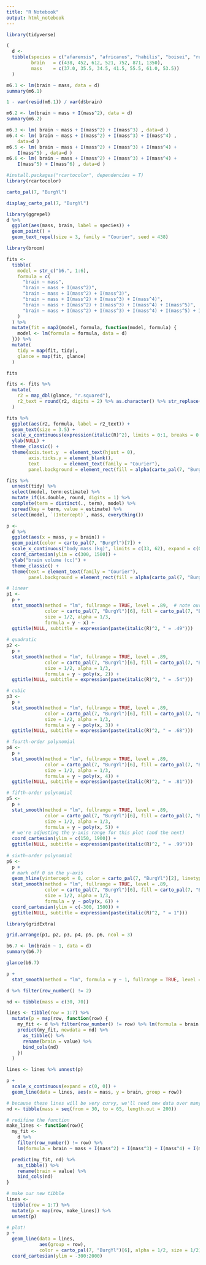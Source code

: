```yaml
---
title: "R Notebook"
output: html_notebook
---
```


```r
library(tidyverse)

(
  d <- 
  tibble(species = c("afarensis", "africanus", "habilis", "boisei", "rudolfensis", "ergaster", "sapiens"), 
         brain   = c(438, 452, 612, 521, 752, 871, 1350), 
         mass    = c(37.0, 35.5, 34.5, 41.5, 55.5, 61.0, 53.5))
  )
```

```r
m6.1 <- lm(brain ~ mass, data = d)
summary(m6.1)
```

```r
1 - var(resid(m6.1)) / var(d$brain)
```

```r
m6.2 <- lm(brain ~ mass + I(mass^2), data = d)
summary(m6.2)
```

```r
m6.3 <- lm( brain ~ mass + I(mass^2) + I(mass^3) , data=d )
m6.4 <- lm( brain ~ mass + I(mass^2) + I(mass^3) + I(mass^4) ,
    data=d )
m6.5 <- lm( brain ~ mass + I(mass^2) + I(mass^3) + I(mass^4) +
    I(mass^5) , data=d )
m6.6 <- lm( brain ~ mass + I(mass^2) + I(mass^3) + I(mass^4) +
    I(mass^5) + I(mass^6) , data=d )
```

```r
#install.packages("rcartocolor", dependencies = T)
library(rcartocolor)
```

```r
carto_pal(7, "BurgYl")
```

```r
display_carto_pal(7, "BurgYl")
```


```r
library(ggrepel)
d %>%
  ggplot(aes(mass, brain, label = species)) +
  geom_point() +
  geom_text_repel(size = 3, family = "Courier", seed = 438)
```

```r
library(broom)

fits <-
  tibble(
    model = str_c("b6.", 1:6),
    formula = c(
      "brain ~ mass",
      "brain ~ mass + I(mass^2)",
      "brain ~ mass + I(mass^2) + I(mass^3)",
      "brain ~ mass + I(mass^2) + I(mass^3) + I(mass^4)",
      "brain ~ mass + I(mass^2) + I(mass^3) + I(mass^4) + I(mass^5)",
      "brain ~ mass + I(mass^2) + I(mass^3) + I(mass^4) + I(mass^5) + I(mass^6)"
    )
  ) %>%
  mutate(fit = map2(model, formula, function(model, formula) {
    model <- lm(formula = formula, data = d)
  })) %>%
  mutate(
    tidy = map(fit, tidy),
    glance = map(fit, glance)
  )

fits
```

```r
fits <- fits %>%
  mutate(
    r2 = map_dbl(glance, "r.squared"),
    r2_text = round(r2, digits = 2) %>% as.character() %>% str_replace("0.", ".")
  )
```

```r
fits %>%
  ggplot(aes(r2, formula, label = r2_text)) +
  geom_text(size = 3.5) +
  scale_x_continuous(expression(italic(R)^2), limits = 0:1, breaks = 0:1) +
  ylab(NULL) +
  theme_classic() +
  theme(axis.text.y  = element_text(hjust = 0),
        axis.ticks.y = element_blank(),
        text         = element_text(family = "Courier"),
        panel.background = element_rect(fill = alpha(carto_pal(7, "BurgYl")[3], 1/4)))
```

```r
fits %>% 
  unnest(tidy) %>% 
  select(model, term:estimate) %>% 
  mutate_if(is.double, round, digits = 1) %>% 
  complete(term = distinct(., term), model) %>% 
  spread(key = term, value = estimate) %>% 
  select(model, `(Intercept)`, mass, everything())
```

```r
p <-
  d %>% 
  ggplot(aes(x = mass, y = brain)) +
  geom_point(color = carto_pal(7, "BurgYl")[7]) +
  scale_x_continuous("body mass (kg)", limits = c(33, 62), expand = c(0, 0)) +
  coord_cartesian(ylim = c(300, 1500)) +
  ylab("brain volume (cc)") +
  theme_classic() +
  theme(text = element_text(family = "Courier"),
        panel.background = element_rect(fill = alpha(carto_pal(7, "BurgYl")[3], 1/4)))
```

```r
# linear
p1 <- 
  p +
  stat_smooth(method = "lm", fullrange = TRUE, level = .89,  # note our rare use of 89% intervals
              color = carto_pal(7, "BurgYl")[6], fill = carto_pal(7, "BurgYl")[6], 
              size = 1/2, alpha = 1/3,
              formula = y ~ x) +
  ggtitle(NULL, subtitle = expression(paste(italic(R)^2, " = .49")))
  
# quadratic
p2 <-
  p + 
  stat_smooth(method = "lm", fullrange = TRUE, level = .89,
              color = carto_pal(7, "BurgYl")[6], fill = carto_pal(7, "BurgYl")[6], 
              size = 1/2, alpha = 1/3,              
              formula = y ~ poly(x, 2)) +
  ggtitle(NULL, subtitle = expression(paste(italic(R)^2, " = .54")))

# cubic
p3 <-
  p + 
  stat_smooth(method = "lm", fullrange = TRUE, level = .89,
              color = carto_pal(7, "BurgYl")[6], fill = carto_pal(7, "BurgYl")[6], 
              size = 1/2, alpha = 1/3,              
              formula = y ~ poly(x, 3)) +
  ggtitle(NULL, subtitle = expression(paste(italic(R)^2, " = .68")))

# fourth-order polynomial
p4 <-
  p + 
  stat_smooth(method = "lm", fullrange = TRUE, level = .89,
              color = carto_pal(7, "BurgYl")[6], fill = carto_pal(7, "BurgYl")[6], 
              size = 1/2, alpha = 1/3,              
              formula = y ~ poly(x, 4)) +
  ggtitle(NULL, subtitle = expression(paste(italic(R)^2, " = .81")))

# fifth-order polynomial
p5 <-
  p + 
  stat_smooth(method = "lm", fullrange = TRUE, level = .89,
              color = carto_pal(7, "BurgYl")[6], fill = carto_pal(7, "BurgYl")[6], 
              size = 1/2, alpha = 1/3,              
              formula = y ~ poly(x, 5)) +
  # we're adjusting the y-axis range for this plot (and the next)
  coord_cartesian(ylim = c(150, 1900)) +
  ggtitle(NULL, subtitle = expression(paste(italic(R)^2, " = .99")))
  
# sixth-order polynomial
p6 <-
  p + 
  # mark off 0 on the y-axis
  geom_hline(yintercept = 0, color = carto_pal(7, "BurgYl")[2], linetype = 2) + 
  stat_smooth(method = "lm", fullrange = TRUE, level = .89,
              color = carto_pal(7, "BurgYl")[6], fill = carto_pal(7, "BurgYl")[6], 
              size = 1/2, alpha = 1/3,              
              formula = y ~ poly(x, 6)) +
  coord_cartesian(ylim = c(-300, 1500)) +
  ggtitle(NULL, subtitle = expression(paste(italic(R)^2, " = 1")))
```

```r
library(gridExtra)

grid.arrange(p1, p2, p3, p4, p5, p6, ncol = 3)
```

```r
b6.7 <- lm(brain ~ 1, data = d)
summary(b6.7)
```

```r
glance(b6.7)
```

```r
p +
  stat_smooth(method = "lm", formula = y ~ 1, fullrange = TRUE, level = .89)
```

```r
d %>% filter(row_number() != 2)
```

```r
nd <- tibble(mass = c(30, 70))

lines <- tibble(row = 1:7) %>%
  mutate(p = map(row, function(row) {
    my_fit <- d %>% filter(row_number() != row) %>% lm(formula = brain ~ mass)
    predict(my_fit, newdata = nd) %>%
      as_tibble() %>%
      rename(brain = value) %>%
      bind_cols(nd)
    })
  )
```

```r
lines <- lines %>% unnest(p)
```

```r
p + 
  scale_x_continuous(expand = c(0, 0)) +
  geom_line(data = lines, aes(x = mass, y = brain, group = row))
```

```r
# because these lines will be very curvy, we'll need new data over many points of `mass`
nd <- tibble(mass = seq(from = 30, to = 65, length.out = 200))

# redifine the function
make_lines <- function(row){
  my_fit <-
    d %>%
    filter(row_number() != row) %>% 
    lm(formula = brain ~ mass + I(mass^2) + I(mass^3) + I(mass^4) + I(mass^5) + I(mass^6))

  predict(my_fit, nd) %>% 
    as_tibble() %>% 
    rename(brain = value) %>% 
    bind_cols(nd)
}

# make our new tibble
lines <-
  tibble(row = 1:7) %>% 
  mutate(p = map(row, make_lines)) %>% 
  unnest(p)

# plot!
p +
  geom_line(data = lines, 
            aes(group = row),
            color = carto_pal(7, "BurgYl")[6], alpha = 1/2, size = 1/2) +
  coord_cartesian(ylim = -300:2000)
```

